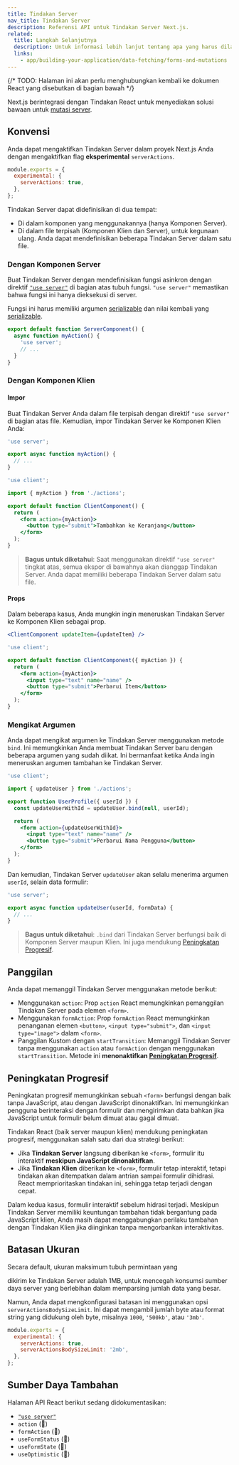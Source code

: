 ```yaml
---
title: Tindakan Server
nav_title: Tindakan Server
description: Referensi API untuk Tindakan Server Next.js.
related:
  title: Langkah Selanjutnya
  description: Untuk informasi lebih lanjut tentang apa yang harus dilakukan selanjutnya, kami merekomendasikan bagian-bagian berikut
  links:
    - app/building-your-application/data-fetching/forms-and-mutations
---
```


{/* TODO: Halaman ini akan perlu menghubungkan kembali ke dokumen React yang disebutkan di bagian bawah */}

Next.js berintegrasi dengan Tindakan React untuk menyediakan solusi bawaan untuk [mutasi server](/docs/app/building-your-application/data-fetching/forms-and-mutations).

## Konvensi

Anda dapat mengaktifkan Tindakan Server dalam proyek Next.js Anda dengan mengaktifkan flag **eksperimental** `serverActions`.

```js filename="next.config.js"
module.exports = {
  experimental: {
    serverActions: true,
  },
};
```

Tindakan Server dapat didefinisikan di dua tempat:

- Di dalam komponen yang menggunakannya (hanya Komponen Server).
- Di dalam file terpisah (Komponen Klien dan Server), untuk kegunaan ulang. Anda dapat mendefinisikan beberapa Tindakan Server dalam satu file.

### Dengan Komponen Server

Buat Tindakan Server dengan mendefinisikan fungsi asinkron dengan direktif [`"use server"`](https://react.dev/reference/react/use-server) di bagian atas tubuh fungsi. `"use server"` memastikan bahwa fungsi ini hanya dieksekusi di server.

Fungsi ini harus memiliki argumen [serializable](https://developer.mozilla.org/docs/Glossary/Serialization) dan nilai kembali yang [serializable](https://developer.mozilla.org/docs/Glossary/Serialization).

```jsx filename="app/page.js" highlight={2}
export default function ServerComponent() {
  async function myAction() {
    'use server';
    // ...
  }
}
```

### Dengan Komponen Klien

#### Impor

Buat Tindakan Server Anda dalam file terpisah dengan direktif `"use server"` di bagian atas file. Kemudian, impor Tindakan Server ke Komponen Klien Anda:

```js filename="app/actions.js" highlight={1}
'use server';

export async function myAction() {
  // ...
}
```

```jsx filename="app/client-component.jsx" highlight={1}
'use client';

import { myAction } from './actions';

export default function ClientComponent() {
  return (
    <form action={myAction}>
      <button type="submit">Tambahkan ke Keranjang</button>
    </form>
  );
}
```

> **Bagus untuk diketahui**: Saat menggunakan direktif `"use server"` tingkat atas, semua ekspor di bawahnya akan dianggap Tindakan Server. Anda dapat memiliki beberapa Tindakan Server dalam satu file.

#### Props

Dalam beberapa kasus, Anda mungkin ingin meneruskan Tindakan Server ke Komponen Klien sebagai prop.

```jsx
<ClientComponent updateItem={updateItem} />
```

```jsx filename="app/client-component.jsx"
'use client';

export default function ClientComponent({ myAction }) {
  return (
    <form action={myAction}>
      <input type="text" name="name" />
      <button type="submit">Perbarui Item</button>
    </form>
  );
}
```

### Mengikat Argumen

Anda dapat mengikat argumen ke Tindakan Server menggunakan metode `bind`. Ini memungkinkan Anda membuat Tindakan Server baru dengan beberapa argumen yang sudah diikat. Ini bermanfaat ketika Anda ingin meneruskan argumen tambahan ke Tindakan Server.

```jsx filename="app/client-component.jsx" highlight={6}
'use client';

import { updateUser } from './actions';

export function UserProfile({ userId }) {
  const updateUserWithId = updateUser.bind(null, userId);

  return (
    <form action={updateUserWithId}>
      <input type="text" name="name" />
      <button type="submit">Perbarui Nama Pengguna</button>
    </form>
  );
}
```

Dan kemudian, Tindakan Server `updateUser` akan selalu menerima argumen `userId`, selain data formulir:

```js filename="app/actions.js"
'use server';

export async function updateUser(userId, formData) {
  // ...
}
```

> **Bagus untuk diketahui**: `.bind` dari Tindakan Server berfungsi baik di Komponen Server maupun Klien. Ini juga mendukung [Peningkatan Progresif](#peningkatan-progresif).

## Panggilan

Anda dapat memanggil Tindakan Server menggunakan metode berikut:

- Menggunakan `action`: Prop `action` React memungkinkan pemanggilan Tindakan Server pada elemen `<form>`.
- Menggunakan `formAction`: Prop `formAction` React memungkinkan penanganan elemen `<button>`, `<input type="submit">`, dan `<input type="image">` dalam `<form>`.
- Panggilan Kustom dengan `startTransition`: Memanggil Tindakan Server tanpa menggunakan `action` atau `formAction` dengan menggunakan `startTransition`. Metode ini **menonaktifkan [Peningkatan Progresif](#peningkatan-progresif)**.

## Peningkatan Progresif

Peningkatan progresif memungkinkan sebuah `<form>` berfungsi dengan baik tanpa JavaScript, atau dengan JavaScript dinonaktifkan. Ini memungkinkan pengguna berinteraksi dengan formulir dan mengirimkan data bahkan jika JavaScript untuk formulir belum dimuat atau gagal dimuat.

Tindakan React (baik server maupun klien) mendukung peningkatan progresif, menggunakan salah satu dari dua strategi berikut:

- Jika **Tindakan Server** langsung diberikan ke `<form>`, formulir itu interaktif **meskipun JavaScript dinonaktifkan**.
- Jika **Tindakan Klien** diberikan ke `<form>`, formulir tetap interaktif, tetapi tindakan akan ditempatkan dalam antrian sampai formulir dihidrasi. React memprioritaskan tindakan ini, sehingga tetap terjadi dengan cepat.

Dalam kedua kasus, formulir interaktif sebelum hidrasi terjadi. Meskipun Tindakan Server memiliki keuntungan tambahan tidak bergantung pada JavaScript klien, Anda masih dapat menggabungkan perilaku tambahan dengan Tindakan Klien jika diinginkan tanpa mengorbankan interaktivitas.

## Batasan Ukuran

Secara default, ukuran maksimum tubuh permintaan yang

dikirim ke Tindakan Server adalah 1MB, untuk mencegah konsumsi sumber daya server yang berlebihan dalam memparsing jumlah data yang besar.

Namun, Anda dapat mengkonfigurasi batasan ini menggunakan opsi `serverActionsBodySizeLimit`. Ini dapat mengambil jumlah byte atau format string yang didukung oleh byte, misalnya `1000`, `'500kb'`, atau `'3mb'`.

```js filename="next.config.js"
module.exports = {
  experimental: {
    serverActions: true,
    serverActionsBodySizeLimit: '2mb',
  },
};
```

## Sumber Daya Tambahan

Halaman API React berikut sedang didokumentasikan:

- [`"use server"`](https://react.dev/reference/react/use-server)
- `action` (🚧)
- `formAction` (🚧)
- `useFormStatus` (🚧)
- `useFormState` (🚧)
- `useOptimistic` (🚧)
